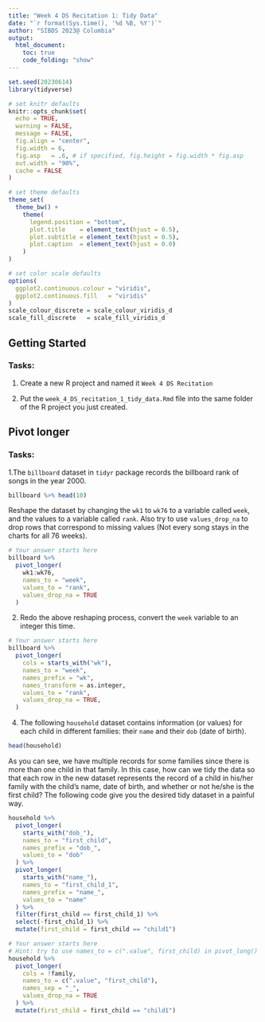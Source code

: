 ```yaml
---
title: "Week 4 DS Recitation 1: Tidy Data"
date: "`r format(Sys.time(), '%d %B, %Y')`"
author: "SIBDS 2023@ Columbia" 
output: 
  html_document:
    toc: true
    code_folding: "show"
---
```


```r
set.seed(20230614)
library(tidyverse)

# set knitr defaults
knitr::opts_chunk$set(
  echo = TRUE,
  warning = FALSE,
  message = FALSE,
  fig.align = "center",
  fig.width = 6,
  fig.asp   = .6, # if specified, fig.height = fig.width * fig.asp
  out.width = "90%",
  cache = FALSE
)

# set theme defaults
theme_set(
  theme_bw() +
    theme(
      legend.position = "bottom",
      plot.title    = element_text(hjust = 0.5),
      plot.subtitle = element_text(hjust = 0.5),
      plot.caption  = element_text(hjust = 0.0)
    )
)

# set color scale defaults
options(
  ggplot2.continuous.colour = "viridis",
  ggplot2.continuous.fill   = "viridis"
)
scale_colour_discrete = scale_colour_viridis_d
scale_fill_discrete   = scale_fill_viridis_d
```

## Getting Started

### Tasks:

  1. Create a new R project and named it `Week 4 DS Recitation`

  2. Put the `week_4_DS_recitation_1_tidy_data.Rmd` file into the same folder of the R project you just created. 

## Pivot longer

### Tasks:
  
  1.The `billboard` dataset in `tidyr` package records the billboard rank of songs in the year 2000.
```r
billboard %>% head(10)
``` 
  
  Reshape the dataset by changing the `wk1` to `wk76` to a variable called `week`, and the values to a variable called `rank`. Also try to use `values_drop_na` to drop rows that correspond to missing values (Not every song stays in the charts for all 76 weeks).   

```r
# Your answer starts here
billboard %>% 
  pivot_longer(
    wk1:wk76, 
    names_to = "week", 
    values_to = "rank", 
    values_drop_na = TRUE
  )
```
  
  
  2. Redo the above reshaping process, convert the `week` variable to an integer this time.
  
```r
# Your answer starts here
billboard %>% 
  pivot_longer(
    cols = starts_with("wk"), 
    names_to = "week", 
    names_prefix = "wk",
    names_transform = as.integer,
    values_to = "rank",
    values_drop_na = TRUE,
  )
```


  4. The following `household` dataset contains information (or values) for each child in different families: their `name` and their `dob` (date of birth).
```r
head(household)
```
 As you can see, we have multiple records for some families since there is more than one child in that family. In this case, how can we tidy the data so that each row in the new dataset represents the record of a child in his/her family with the child's name, date of birth, and whether or not he/she is the first child? The following code give you the desired tidy dataset in a painful way.

```r
household %>% 
  pivot_longer(
    starts_with("dob_"),
    names_to = "first_child",
    names_prefix = "dob_",
    values_to = "dob"
  ) %>% 
  pivot_longer(
    starts_with("name_"),
    names_to = "first_child_1",
    names_prefix = "name_",
    values_to = "name"
  ) %>% 
  filter(first_child == first_child_1) %>% 
  select(-first_child_1) %>% 
  mutate(first_child = first_child == "child1")
```

```r
# Your answer starts here
# Hint: try to use names_to = c(".value", first_child) in pivot_long()
household %>% 
  pivot_longer(
    cols = !family, 
    names_to = c(".value", "first_child"), 
    names_sep = "_", 
    values_drop_na = TRUE
  ) %>% 
  mutate(first_child = first_child == "child1")
```





  